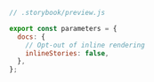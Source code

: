 ```js
// .storybook/preview.js

export const parameters = {
  docs: {
    // Opt-out of inline rendering
    inlineStories: false,
  },
};
```